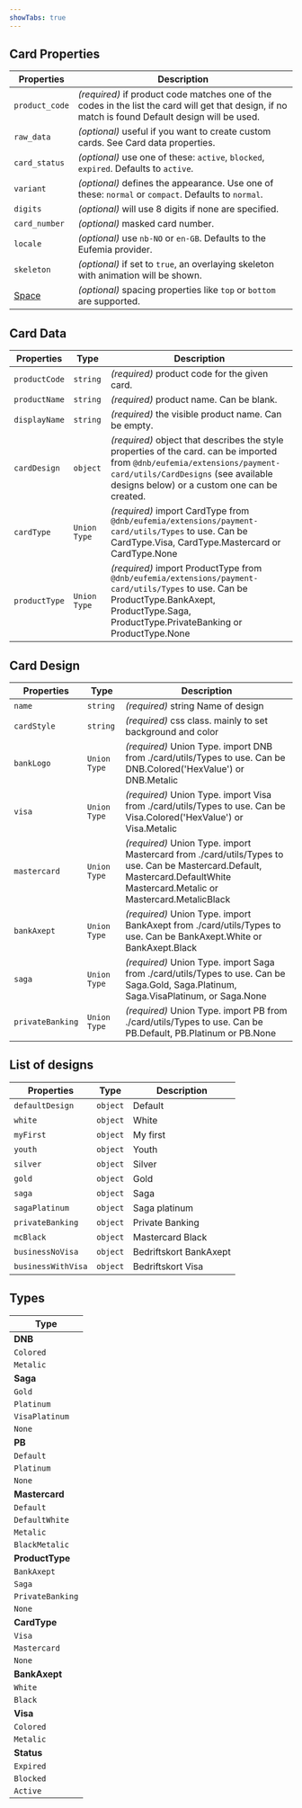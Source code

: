 ```yaml
---
showTabs: true
---
```


## Card Properties

| Properties                                  | Description                                                                                                                                        |
| ------------------------------------------- | -------------------------------------------------------------------------------------------------------------------------------------------------- |
| `product_code`                              | _(required)_ if product code matches one of the codes in the list the card will get that design, if no match is found Default design will be used. |
| `raw_data`                                  | _(optional)_ useful if you want to create custom cards. See Card data properties.                                                                  |
| `card_status`                               | _(optional)_ use one of these: `active`, `blocked`, `expired`. Defaults to `active`.                                                               |
| `variant`                                   | _(optional)_ defines the appearance. Use one of these: `normal` or `compact`. Defaults to `normal`.                                                |
| `digits`                                    | _(optional)_ will use 8 digits if none are specified.                                                                                              |
| `card_number`                               | _(optional)_ masked card number.                                                                                                                   |
| `locale`                                    | _(optional)_ use `nb-NO` or `en-GB`. Defaults to the Eufemia provider.                                                                             |
| `skeleton`                                  | _(optional)_ if set to `true`, an overlaying skeleton with animation will be shown.                                                                |
| [Space](/uilib/components/space/properties) | _(optional)_ spacing properties like `top` or `bottom` are supported.                                                                              |

## Card Data

| Properties    | Type         | Description                                                                                                                                                                                                      |
| ------------- | ------------ | ---------------------------------------------------------------------------------------------------------------------------------------------------------------------------------------------------------------- |
| `productCode` | `string`     | _(required)_ product code for the given card.                                                                                                                                                                    |
| `productName` | `string`     | _(required)_ product name. Can be blank.                                                                                                                                                                         |
| `displayName` | `string`     | _(required)_ the visible product name. Can be empty.                                                                                                                                                             |
| `cardDesign`  | `object`     | _(required)_ object that describes the style properties of the card. can be imported from `@dnb/eufemia/extensions/payment-card/utils/CardDesigns` (see available designs below) or a custom one can be created. |
| `cardType`    | `Union Type` | _(required)_ import CardType from `@dnb/eufemia/extensions/payment-card/utils/Types` to use. Can be CardType.Visa, CardType.Mastercard or CardType.None                                                          |
| `productType` | `Union Type` | _(required)_ import ProductType from `@dnb/eufemia/extensions/payment-card/utils/Types` to use. Can be ProductType.BankAxept, ProductType.Saga, ProductType.PrivateBanking or ProductType.None                   |

## Card Design

| Properties       | Type         | Description                                                                                                                                                                 |
| ---------------- | ------------ | --------------------------------------------------------------------------------------------------------------------------------------------------------------------------- |
| `name`           | `string`     | _(required)_ string Name of design                                                                                                                                          |
| `cardStyle`      | `string`     | _(required)_ css class. mainly to set background and color                                                                                                                  |
| `bankLogo`       | `Union Type` | _(required)_ Union Type. import DNB from ./card/utils/Types to use. Can be DNB.Colored('HexValue') or DNB.Metalic                                                           |
| `visa`           | `Union Type` | _(required)_ Union Type. import Visa from ./card/utils/Types to use. Can be Visa.Colored('HexValue') or Visa.Metalic                                                        |
| `mastercard`     | `Union Type` | _(required)_ Union Type. import Mastercard from ./card/utils/Types to use. Can be Mastercard.Default, Mastercard.DefaultWhite Mastercard.Metalic or Mastercard.MetalicBlack |
| `bankAxept`      | `Union Type` | _(required)_ Union Type. import BankAxept from ./card/utils/Types to use. Can be BankAxept.White or BankAxept.Black                                                         |
| `saga`           | `Union Type` | _(required)_ Union Type. import Saga from ./card/utils/Types to use. Can be Saga.Gold, Saga.Platinum, Saga.VisaPlatinum, or Saga.None                                       |
| `privateBanking` | `Union Type` | _(required)_ Union Type. import PB from ./card/utils/Types to use. Can be PB.Default, PB.Platinum or PB.None                                                                |

## List of designs

| Properties         | Type     | Description            |
| ------------------ | -------- | ---------------------- |
| `defaultDesign`    | `object` | Default                |
| `white`            | `object` | White                  |
| `myFirst`          | `object` | My first               |
| `youth`            | `object` | Youth                  |
| `silver`           | `object` | Silver                 |
| `gold`             | `object` | Gold                   |
| `saga`             | `object` | Saga                   |
| `sagaPlatinum`     | `object` | Saga platinum          |
| `privateBanking`   | `object` | Private Banking        |
| `mcBlack`          | `object` | Mastercard Black       |
| `businessNoVisa`   | `object` | Bedriftskort BankAxept |
| `businessWithVisa` | `object` | Bedriftskort Visa      |

## Types

| Type             |
| ---------------- |
| **DNB**          |
| `Colored`        |
| `Metalic`        |
| **Saga**         |
| `Gold`           |
| `Platinum`       |
| `VisaPlatinum`   |
| `None`           |
| **PB**           |
| `Default`        |
| `Platinum`       |
| `None`           |
| **Mastercard**   |
| `Default`        |
| `DefaultWhite`   |
| `Metalic`        |
| `BlackMetalic`   |
| **ProductType**  |
| `BankAxept`      |
| `Saga`           |
| `PrivateBanking` |
| `None`           |
| **CardType**     |
| `Visa`           |
| `Mastercard`     |
| `None`           |
| **BankAxept**    |
| `White`          |
| `Black`          |
| **Visa**         |
| `Colored`        |
| `Metalic`        |
| **Status**       |
| `Expired`        |
| `Blocked`        |
| `Active`         |
